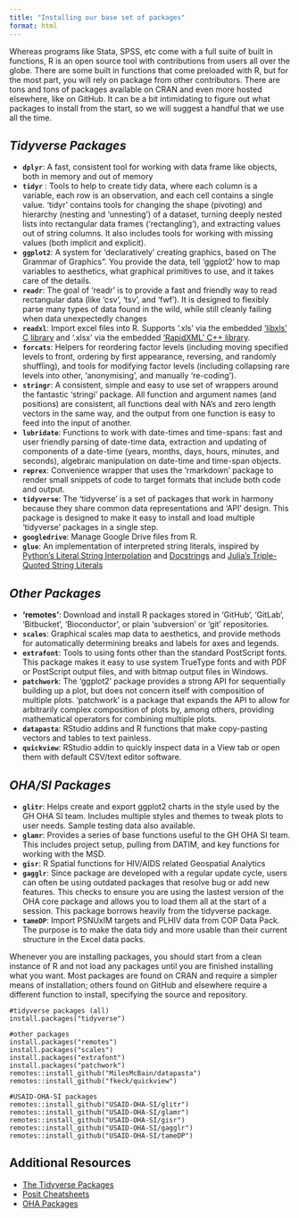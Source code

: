```yaml
---
title: "Installing our base set of packages"
format: html
---
```


Whereas programs like Stata, SPSS, etc come with a full suite of built in functions, R is an open source tool with contributions from users all over the globe. There are some built in functions that come preloaded with R, but for the most part, you will rely on package from other contributors. There are tons and tons of packages available on CRAN and even more hosted elsewhere, like on GitHub. It can be a bit intimidating to figure out what packages to install from the start, so we will suggest a handful that we use all the time.

## *Tidyverse Packages*

-   **`dplyr`**: A fast, consistent tool for working with data frame like objects, both in memory and out of memory
-   **`tidyr`** : Tools to help to create tidy data, where each column is a variable, each row is an observation, and each cell contains a single value. 'tidyr' contains tools for changing the shape (pivoting) and hierarchy (nesting and 'unnesting') of a dataset, turning deeply nested lists into rectangular data frames ('rectangling'), and extracting values out of string columns. It also includes tools for working with missing values (both implicit and explicit).
-   **`ggplot2`**: A system for 'declaratively' creating graphics, based on The Grammar of Graphics". You provide the data, tell 'ggplot2' how to map variables to aesthetics, what graphical primitives to use, and it takes care of the details.
-   **`readr`**: The goal of 'readr' is to provide a fast and friendly way to read rectangular data (like 'csv', 'tsv', and 'fwf'). It is designed to flexibly parse many types of data found in the wild, while still cleanly failing when data unexpectedly changes
-   **`readxl`**: Import excel files into R. Supports '.xls' via the embedded ['libxls' C library](https://github.com/libxls/libxls) and '.xlsx' via the embedded ['RapidXML' C++ library](https://rapidxml.sourceforge.net/).
-   **`forcats`**: Helpers for reordering factor levels (including moving specified levels to front, ordering by first appearance, reversing, and randomly shuffling), and tools for modifying factor levels (including collapsing rare levels into other, 'anonymising', and manually 're-coding').
-   **`stringr`**: A consistent, simple and easy to use set of wrappers around the fantastic 'stringi' package. All function and argument names (and positions) are consistent, all functions deal with NA's and zero length vectors in the same way, and the output from one function is easy to feed into the input of another.
-   **`lubridate`**: Functions to work with date-times and time-spans: fast and user friendly parsing of date-time data, extraction and updating of components of a date-time (years, months, days, hours, minutes, and seconds), algebraic manipulation on date-time and time-span objects.
-   **`reprex`**: Convenience wrapper that uses the 'rmarkdown' package to render small snippets of code to target formats that include both code and output.
-   **`tidyverse`**: The 'tidyverse' is a set of packages that work in harmony because they share common data representations and 'API' design. This package is designed to make it easy to install and load multiple 'tidyverse' packages in a single step.
-   **`googledrive`**: Manage Google Drive files from R.
-   **`glue`**: An implementation of interpreted string literals, inspired by [Python's Literal String Interpolation](https://www.python.org/dev/peps/pep-0498/) and [Docstrings](https://www.python.org/dev/peps/pep-0257/) and [Julia's Triple-Quoted String Literals](https://docs.julialang.org/en/v1.3/manual/strings/#Triple-Quoted-String-Literals-1)

## *Other Packages*

-   **'remotes'**: Download and install R packages stored in 'GitHub', 'GitLab', 'Bitbucket', 'Bioconductor', or plain 'subversion' or 'git' repositories.
-   **`scales`**: Graphical scales map data to aesthetics, and provide methods for automatically determining breaks and labels for axes and legends.
-   **`extrafont`**: Tools to using fonts other than the standard PostScript fonts. This package makes it easy to use system TrueType fonts and with PDF or PostScript output files, and with bitmap output files in Windows.
-   **`patchwork`**: The 'ggplot2' package provides a strong API for sequentially building up a plot, but does not concern itself with composition of multiple plots. 'patchwork' is a package that expands the API to allow for arbitrarily complex composition of plots by, among others, providing mathematical operators for combining multiple plots.
-   **`datapasta`**: RStudio addins and R functions that make copy-pasting vectors and tables to text painless.
-   **`quickview`**: RStudio addin to quickly inspect data in a View tab or open them with default CSV/text editor software.

## *OHA/SI Packages*

-   **`glitr`**: Helps create and export ggplot2 charts in the style used by the GH OHA SI team. Includes multiple styles and themes to tweak plots to user needs. Sample testing data also available.
-   **`glamr`**: Provides a series of base functions useful to the GH OHA SI team. This includes project setup, pulling from DATIM, and key functions for working with the MSD.
-   **`gisr`**: R Spatial functions for HIV/AIDS related Geospatial Analytics
-   **`gagglr`**: Since package are developed with a regular update cycle, users can often be using outdated packages that resolve bug or add new features. This checks to ensure you are using the lastest version of the OHA core package and allows you to load them all at the start of a session. This package borrows heavily from the tidyverse package.
-   **`tameDP`**: Import PSNUxIM targets and PLHIV data from COP Data Pack. The purpose is to make the data tidy and more usable than their current structure in the Excel data packs.

Whenever you are installing packages, you should start from a clean instance of R and not load any packages until you are finished installing what you want. Most packages are found on CRAN and require a simpler means of installation; others found on GitHub and elsewhere require a different function to install, specifying the source and repository.

```         
#tidyverse packages (all)
install.packages("tidyverse")

#other packages
install.packages("remotes")
install.packages("scales")
install.packages("extrafont")
install.packages("patchwork")
remotes::install_github("MilesMcBain/datapasta")
remotes::install_github("fkeck/quickview")

#USAID-OHA-SI packages
remotes::install_github("USAID-OHA-SI/glitr")
remotes::install_github("USAID-OHA-SI/glamr")
remotes::install_github("USAID-OHA-SI/gisr")
remotes::install_github("USAID-OHA-SI/gagglr")
remotes::install_github("USAID-OHA-SI/tameDP")
```

## Additional Resources

-   [The Tidyverse Packages](https://www.tidyverse.org/)
-   [Posit Cheatsheets](https://posit.co/resources/cheatsheets/)
-   [OHA Packages](https://usaid-oha-si.github.io/tools/)
